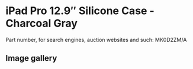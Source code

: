 
# iPad Pro 12.9″ Silicone Case - Charcoal Gray

Part number, for search engines, auction websites and such: MK0D2ZM/A

## Image gallery

<div style={{ width: '100%', maxWidth: '768px' }}>
<GalleryComponent
    images={[
      {
        original: "/everysource/MK0D2.webp",
        thumbnail: "/everypreview/MK0D2.webp",
      },
      {
        original: "/everysource/MK0D2_AV1_GOLD.webp",
        thumbnail: "/everypreview/MK0D2_AV1_GOLD.webp",
      },
      {
        original: "/everysource/MK0D2_AV1_SILVER.webp",
        thumbnail: "/everypreview/MK0D2_AV1_SILVER.webp",
      },
      {
        original: "/everysource/MK0D2_AV1_SPACE_GRAY.webp",
        thumbnail: "/everypreview/MK0D2_AV1_SPACE_GRAY.webp",
      },
      {
        original: "/everysource/MK0D2_AV2.webp",
        thumbnail: "/everypreview/MK0D2_AV2.webp",
      },
      {
        original: "/everysource/MK0D2_AV3.webp",
        thumbnail: "/everypreview/MK0D2_AV3.webp",
      },
      {
        original: "/everysource/MK0D2_AV4.webp",
        thumbnail: "/everypreview/MK0D2_AV4.webp",
      }
    ]}
  />
</div>